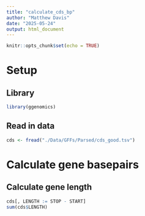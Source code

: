 ```yaml
---
title: "calculate_cds_bp"
author: "Matthew Davis"
date: "2025-05-24"
output: html_document
---
```


```r
knitr::opts_chunk$set(echo = TRUE)
```

# Setup
## Library
```r
library(ggenomics)
```

## Read in data
```r
cds <- fread("./Data/GFFs/Parsed/cds_good.tsv")
```

# Calculate gene basepairs
## Calculate gene length
```r
cds[, LENGTH := STOP - START]
sum(cds$LENGTH)
```

